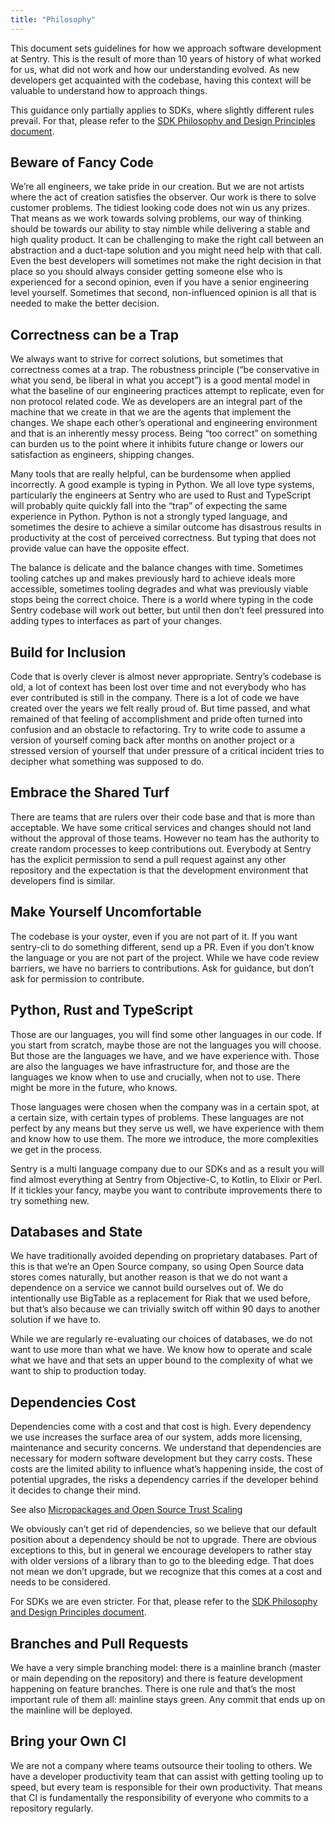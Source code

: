 ```yaml
---
title: "Philosophy"
---
```


This document sets guidelines for how we approach software development at
Sentry. This is the result of more than 10 years of history of what worked for
us, what did not work and how our understanding evolved. As new developers get
acquainted with the codebase, having this context will be valuable to understand
how to approach things.

This guidance only partially applies to SDKs, where slightly different rules
prevail. For that, please refer to the [SDK Philosophy and Design Principles
document](../sdk/philosophy).

## Beware of Fancy Code

We’re all engineers, we take pride in our creation. But we are not artists where
the act of creation satisfies the observer. Our work is there to solve customer
problems. The tidiest looking code does not win us any prizes. That means as we
work towards solving problems, our way of thinking should be towards our ability
to stay nimble while delivering a stable and high quality product. It can be
challenging to make the right call between an abstraction and a duct-tape
solution and you might need help with that call. Even the best developers will
sometimes not make the right decision in that place so you should always
consider getting someone else who is experienced for a second opinion, even if
you have a senior engineering level yourself. Sometimes that second,
non-influenced opinion is all that is needed to make the better decision.

## Correctness can be a Trap

We always want to strive for correct solutions, but sometimes that correctness
comes at a trap. The robustness principle (“be conservative in what you send, be
liberal in what you accept”) is a good mental model in what the baseline of our
engineering practices attempt to replicate, even for non protocol related code.
We as developers are an integral part of the machine that we create in that we
are the agents that implement the changes. We shape each other’s operational and
engineering environment and that is an inherently messy process. Being “too
correct” on something can burden us to the point where it inhibits future change
or lowers our satisfaction as engineers, shipping changes.

Many tools that are really helpful, can be burdensome when applied incorrectly.
A good example is typing in Python. We all love type systems, particularly the
engineers at Sentry who are used to Rust and TypeScript will probably quite
quickly fall into the “trap” of expecting the same experience in Python. Python
is not a strongly typed language, and sometimes the desire to achieve a similar
outcome has disastrous results in productivity at the cost of perceived
correctness. But typing that does not provide value can have the opposite
effect.

The balance is delicate and the balance changes with time. Sometimes tooling
catches up and makes previously hard to achieve ideals more accessible,
sometimes tooling degrades and what was previously viable stops being the
correct choice. There is a world where typing in the code Sentry codebase
will work out better, but until then don’t feel pressured into adding types to
interfaces as part of your changes.

## Build for Inclusion

Code that is overly clever is almost never appropriate. Sentry’s codebase is
old, a lot of context has been lost over time and not everybody who has ever
contributed is still in the company. There is a lot of code we have created over
the years we felt really proud of. But time passed, and what remained of that
feeling of accomplishment and pride often turned into confusion and an obstacle
to refactoring. Try to write code to assume a version of yourself coming back
after months on another project or a stressed version of yourself that under
pressure of a critical incident tries to decipher what something was supposed to
do.

## Embrace the Shared Turf

There are teams that are rulers over their code base and that is more than
acceptable. We have some critical services and changes should not land without
the approval of those teams. However no team has the authority to create random
processes to keep contributions out. Everybody at Sentry has the explicit
permission to send a pull request against any other repository and the
expectation is that the development environment that developers find is similar.

## Make Yourself Uncomfortable

The codebase is your oyster, even if you are not part of it. If you want
sentry-cli to do something different, send up a PR. Even if you don’t know the
language or you are not part of the project. While we have code review barriers,
we have no barriers to contributions. Ask for guidance, but don’t ask for
permission to contribute.

## Python, Rust and TypeScript

Those are our languages, you will find some other languages in our code. If you
start from scratch, maybe those are not the languages you will choose. But those
are the languages we have, and we have experience with. Those are also the
languages we have infrastructure for, and those are the languages we know when
to use and crucially, when not to use. There might be more in the future, who
knows.

Those languages were chosen when the company was in a certain spot, at a certain
size, with certain types of problems. These languages are not perfect by any
means but they serve us well, we have experience with them and know how to use
them. The more we introduce, the more complexities we get in the process.

Sentry is a multi language company due to our SDKs and as a result you will find
almost everything at Sentry from Objective-C, to Kotlin, to Elixir or Perl. If
it tickles your fancy, maybe you want to contribute improvements there to try
something new.

## Databases and State

We have traditionally avoided depending on proprietary databases. Part of this
is that we’re an Open Source company, so using Open Source data stores comes
naturally, but another reason is that we do not want a dependence on a service
we cannot build ourselves out of. We do intentionally use BigTable as a
replacement for Riak that we used before, but that’s also because we can
trivially switch off within 90 days to another solution if we have to.

While we are regularly re-evaluating our choices of databases, we do not want to
use more than what we have. We know how to operate and scale what we have and
that sets an upper bound to the complexity of what we want to ship to production
today.

## Dependencies Cost

Dependencies come with a cost and that cost is high. Every dependency we use
increases the surface area of our system, adds more licensing, maintenance and
security concerns. We understand that dependencies are necessary for modern
software development but they carry costs. These costs are the limited ability
to influence what’s happening inside, the cost of potential upgrades, the risks
a dependency carries if the developer behind it decides to change their mind.

See also [Micropackages and Open Source Trust Scaling](https://lucumr.pocoo.org/2016/3/24/open-source-trust-scaling/)

We obviously can’t get rid of dependencies, so we believe that our default
position about a dependency should be not to upgrade. There are obvious
exceptions to this, but in general we encourage developers to rather stay with
older versions of a library than to go to the bleeding edge. That does not mean
we don’t upgrade, but we recognize that this comes at a cost and needs to be
considered.

For SDKs we are even stricter.  For that, please refer to the [SDK Philosophy
and Design Principles document](../sdk/philosophy).

## Branches and Pull Requests

We have a very simple branching model: there is a mainline branch (master or
main depending on the repository) and there is feature development happening on
feature branches. There is one rule and that’s the most important rule of them
all: mainline stays green. Any commit that ends up on the mainline will be
deployed.

## Bring your Own CI

We are not a company where teams outsource their tooling to others. We have a
developer productivity team that can assist with getting tooling up to speed,
but every team is responsible for their own productivity. That means that CI is
fundamentally the responsibility of everyone who commits to a repository
regularly.

